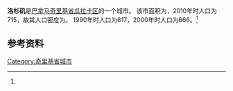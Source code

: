 {{Infobox settlement
|name                   = 洛杉矶
|native_name            = 
|settlement_type        = [[市_(巴拿马)|市]]
|image_skyline          = 
|image_caption          = 
|image_alt              = 
|pushpin_map            =
|coordinates_display    = inline,title
|coordinates_region     = PA
|subdivision_type       = 国家
|subdivision_name       = {{flag|Panama}}
|subdivision_type1      = [[巴拿马行政区划|省份]]
|subdivision_name1      = [[奇里基省|奇里基省]]
|subdivision_type2      = [[区_(巴拿马)|区]]
|subdivision_name2      = [[瓜拉卡区|瓜拉卡区]]
|leader_title           = 
|leader_name            = 
|established_title      = 设立时间
|established_date       = 
|area_land_km2          = 79.9
|area_footnotes         = <ref name=inec>[http://www.contraloria.gob.pa/inec/archivos/P3601Cuadro11.xls {{Wayback|url=http://www.contraloria.gob.pa/inec/archivos/P3601Cuadro11.xls |date=20160304030354 }} "Cuadro 11 (Superficie, población y densidad de población en la República...)" [Table 11 (Area, population, and population density in the Republic...)<nowiki>]</nowiki>] (.xls). In {{cite web|title=Resultados Finales Básicos|trans-title=Basic Final Results|url=https://www.contraloria.gob.pa/inec/publicaciones/Publicaciones.aspx?ID_SUBCATEGORIA=59&ID_PUBLICACION=360&ID_IDIOMA=1&ID_CATEGORIA=13|publisher=[[巴拿马国家统计及普查局|巴拿马国家统计及普查局]]|accessdate=May 26, 2015|language=es|archive-date=2015-07-10|archive-url=https://web.archive.org/web/20150710070123/http://www.contraloria.gob.pa/inec/Publicaciones/Publicaciones.aspx?ID_SUBCATEGORIA=59&ID_PUBLICACION=360&ID_IDIOMA=1&ID_CATEGORIA=13|dead-url=no}}</ref>
|population_as_of       = 2010
|population_total       = 715
|population_footnotes   = <ref name=inec/>
|population_density_km2 = 8.9
|population_note        = 人口密度数据由计算得出
|timezone1              = [[北美东部时区|东部时区]]
|utc_offset1            = −5
|latd                   = 
|latm                   = 
|lats                   = 
|latNS                  = 
|longd                  = 
|longm                  = 
|longs                  = 
|longEW                 = }}

'''洛杉矶'''是[[巴拿马|巴拿马]][[奇里基省|奇里基省]][[瓜拉卡区|瓜拉卡区]]的一个城市。 该市面积为{{convert|79.9|sqkm|sqmi}}，2010年时人口为715，故其人口密度为{{convert|8.9|PD/sqkm|PD/sqmi}}。 1990年时人口为617，2000年时人口为666。<ref name=inec/>

==参考资料==
{{reflist}}

{{Chiriquí Province}}

{{coord|8.5167|N|82.2000|W|display=title}}

[[Category:奇里基省城市|Category:奇里基省城市]]


{{Panama-geo-stub}}